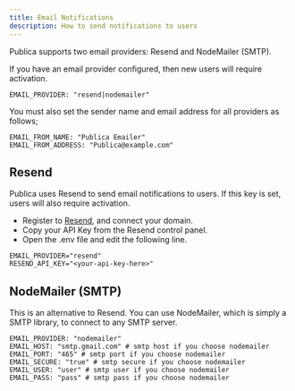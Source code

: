 ```yaml
---
title: Email Notifications
description: How to send notifications to users
---
```


Publica supports two email providers: Resend and NodeMailer (SMTP).

If you have an email provider configured, then new users will require activation.

```env
EMAIL_PROVIDER: "resend|nodemailer"
```

You must also set the sender name and email address for all providers as follows;

```env
EMAIL_FROM_NAME: "Publica Emailer"
EMAIL_FROM_ADDRESS: "Publica@example.com"
```

## Resend

Publica uses Resend to send email notifications to users. If this key is set, users
will also require activation.

* Register to [Resend](https://resend.com), and connect your domain.
* Copy your API Key from the Resend control panel.
* Open the .env file and edit the following line.

```env
EMAIL_PROVIDER="resend"
RESEND_API_KEY="<your-api-key-here>"
```

## NodeMailer (SMTP)

This is an alternative to Resend. You can use NodeMailer, which is simply a SMTP library, to connect to any SMTP server.

```env
EMAIL_PROVIDER: "nodemailer"
EMAIL_HOST: "smtp.gmail.com" # smtp host if you choose nodemailer
EMAIL_PORT: "465" # smtp port if you choose nodemailer
EMAIL_SECURE: "true" # smtp secure if you choose nodemailer
EMAIL_USER: "user" # smtp user if you choose nodemailer
EMAIL_PASS: "pass" # smtp pass if you choose nodemailer
```


